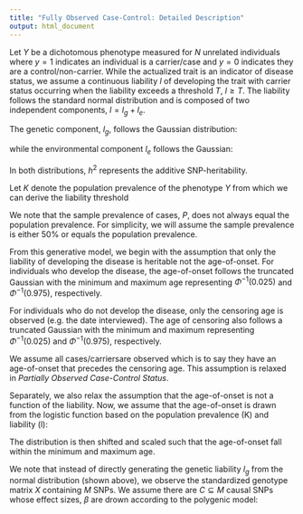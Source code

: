 ```yaml
---
title: "Fully Observed Case-Control: Detailed Description"
output: html_document
---
```


Let $Y$ be a dichotomous phenotype measured for $N$ unrelated individuals where $y=1$ indicates an individual is a carrier/case and $y=0$ indicates they are a control/non-carrier. While the actualized trait is an indicator of disease status, we assume a continuous liability $l$ of developing the trait with carrier status occurring when the liability exceeds a threshold $T$, $l \ge T$. The liability follows the standard normal distribution and is composed of two independent components, $l = l_g + l_e$.

The genetic component, $l_g$, follows the Gaussian distribution:

\begin{align}
  l_g \sim N(0, h^2)
\end{align}

while the environmental component $l_e$ follows the Gaussian:

\begin{align}
  l_e \sim N(0, 1-h^2)
\end{align}

In both distributions, $h^2$ represents the additive SNP-heritability. 

Let $K$ denote the population prevalence of the phenotype $Y$ from which we can derive the liability threshold 

\begin{align}
T = \Phi^{-1}(1-K)
\end{align}

We note that the sample prevalence of cases, $P$, does not always equal the population prevalence. For simplicity, we will assume the sample prevalence is either 50\% or equals the population prevalence.

From this generative model, we begin with the assumption that only the liability of developing the disease is heritable not the age-of-onset. For individuals who develop the disease, the age-of-onset follows the truncated Gaussian with the minimum and maximum age representing $\Phi^{-1}(0.025)$ and $\Phi^{-1}(0.975)$, respectively. 

For individuals who do not develop the disease, only the censoring age is observed (e.g. the date interviewed). The age of censoring also follows a truncated Gaussian with the minimum and maximum representing $\Phi^{-1}(0.025)$ and $\Phi^{-1}(0.975)$, respectively. 

We assume all cases/carriersare observed which is to say they have an age-of-onset that precedes the censoring age. This assumption is relaxed in *Partially Observed Case-Control Status*.

Separately, we also relax the assumption that the age-of-onset is not a function of the liability. Now, we assume that the age-of-onset is drawn from the logistic function based on the population prevalence (K) and liability (l):

\begin{align}
-ln(\frac{K}{(1-\Phi(l))} - 1)
\end{align}

The distribution is then shifted and scaled such that the age-of-onset fall within the minimum and maximum age.

We note that instead of directly generating the genetic liability $l_g$ from the normal distribution (shown above), we observe the standardized genotype matrix $X$ containing $M$ SNPs. We assume there are $C \subseteq M$ causal SNPs whose effect sizes, $\beta$ are drown according to the polygenic model:

\begin{align}
\beta \sim N(0, \frac{h^2}{M})
\end{align}
